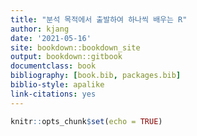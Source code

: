 ```yaml
---
title: "분석 목적에서 출발하여 하나씩 배우는 R"
author: kjang
date: '2021-05-16'
site: bookdown::bookdown_site
output: bookdown::gitbook
documentclass: book
bibliography: [book.bib, packages.bib]
biblio-style: apalike
link-citations: yes
---
```


```r
knitr::opts_chunk$set(echo = TRUE)
```

